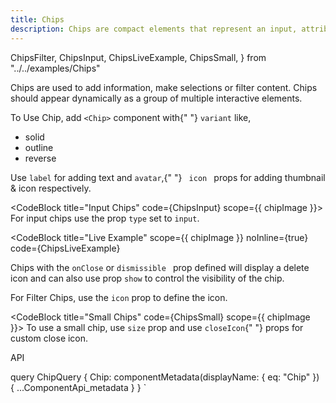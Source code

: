 ```yaml
---
title: Chips
description: Chips are compact elements that represent an input, attribute, or action. Chips should appear dynamically as a group of multiple interactive elements. Unlike buttons, which should be a consistent and familiar call to action, one that a user expects to appear as the same action in the same general area.
---
```


  ChipsFilter,
  ChipsInput,
  ChipsLiveExample,
  ChipsSmall,
} from "../../examples/Chips"

<Overview guidelink="https://modus.trimble.com/components/chips/">
  Chips are used to add information, make selections or filter content. Chips
  should appear dynamically as a group of multiple interactive elements.
  <p>
    To Use Chip, add <code>&lt;Chip&gt;</code> component with{" "}
    <code>variant</code> like,
    <ul>
      <li>solid</li>
      <li>outline</li>
      <li>reverse</li>
    </ul>
  </p>
  Use <code>label</code> for adding text and <code>avatar</code>,{" "}
  <code> icon </code> props for adding thumbnail & icon respectively.
</Overview>

<CodeBlock title="Input Chips" code={ChipsInput} scope={{ chipImage }}>
  For input chips use the prop <code>type</code> set to <code>input</code>.
</CodeBlock>

<CodeBlock
  title="Live Example"
  scope={{ chipImage }}
  noInline={true}
  code={ChipsLiveExample}
>
  Chips with the <code>onClose</code> or <code>dismissible </code> prop defined
  will display a delete icon and can also use prop <code>show</code> to control
  the visibility of the chip.
</CodeBlock>

<CodeBlock title="Filter Chips" code={ChipsFilter}>
  For Filter Chips, use the <code>icon</code> prop to define the icon.
</CodeBlock>

<CodeBlock title="Small Chips" code={ChipsSmall} scope={{ chipImage }}>
  To use a small chip, use <code>size</code> prop and use <code>closeIcon</code>{" "}
  props for custom close icon.
</CodeBlock>

<LinkedHeading h="2" className="h1" id="chip-api">
  API
</LinkedHeading>
<ComponentApi metadata={props.data.Chip} />

  query ChipQuery {
    Chip: componentMetadata(displayName: { eq: "Chip" }) {
      ...ComponentApi_metadata
    }
  }
`
